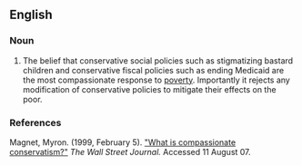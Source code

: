 ==English==

{{tone}}
===Noun===
{{en-noun|-}}

# The belief that conservative social policies such as stigmatizing bastard children and conservative fiscal policies such as ending Medicaid are the most compassionate response to [[poverty]].  Importantly it rejects any modification of conservative policies to mitigate their effects on the poor.

===References===

Magnet, Myron. (1999, February 5). [http://www.manhattan-institute.org/html/_wsj-what_is_compassionate_con.htm "What is compassionate conservatism?"] ''The Wall Street Journal.'' Accessed 11 August 07.